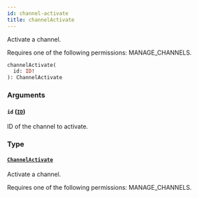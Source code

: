 ```yaml
---
id: channel-activate
title: channelActivate
---
```


Activate a channel.

Requires one of the following permissions: MANAGE_CHANNELS.

```graphql
channelActivate(
  id: ID!
): ChannelActivate
```

### Arguments

#### `id` ([`ID`](../../../developer/api-reference/scalars/id))

ID of the channel to activate.

### Type

#### [`ChannelActivate`](../../../developer/api-reference/objects/channel-activate)

Activate a channel.

Requires one of the following permissions: MANAGE_CHANNELS.
